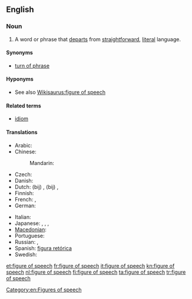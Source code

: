 ==English==
{{wikipedia}}

===Noun===
{{en-noun|sg=[[figure]] of [[speech]]|figures of speech}}

# {{idiomatic}} A word or phrase that [[departs]] from [[straightforward]], [[literal]] language.

====Synonyms====
* [[turn of phrase]]

====Hyponyms====
* See also [[Wikisaurus:figure of speech]]

====Related terms====
* [[idiom]]

====Translations====
{{trans-top|word or phrase}}
* Arabic: {{t|ar|تشبيه|m|tr=tashbiih}}
* Chinese:
*: Mandarin: {{t|cmn|修辞|tr=xiūcí|sc=Hani}}
* Czech: {{t-|cs|řečnická figura|f}}
* Danish: {{t-|da|talemåde|c}}
* Dutch: (bij) {{t|nl|manier van spreken}}, (bij) {{t|nl|wijze van spreken}}, {{t|nl|stijlfiguur|m}}
* Finnish: {{t+|fi|kielikuva}}
* French: {{t+|fr|figure de style|f}},  {{t|fr|figure de rhétorique|f}}
* German: {{t+|de|Redewendung|f}}
{{trans-mid}}
* Italian: {{t+|it|figura retorica|f}}
* Japanese: {{t|ja|言葉のあや|tr=kotoba-no aya}},  {{t|ja|修辞|tr=しゅうじ, shūji}},  {{t|ja|文彩|tr=ぶんさい, bunsai}},  {{t+|ja|あや|tr=aya}}
* [[Macedonian]]: {{t|mk|стилска фигура|f|tr=stílska figúra}}
* Portuguese: {{t+|pt|figura de linguagem}}
* Russian: {{t|ru|риторическая фигура|f|tr=ritoríčeskaja figúra}},  {{t|ru|фигура речи|f|tr=figúra reči}}
* Spanish: [[figura retórica]] {{f}}
* Swedish: {{t+|sv|talesätt|n}}
{{trans-bottom}}

[[Category:en:Figures of speech]]

[[et:figure of speech]]
[[fr:figure of speech]]
[[it:figure of speech]]
[[kn:figure of speech]]
[[nl:figure of speech]]
[[fi:figure of speech]]
[[ta:figure of speech]]
[[tr:figure of speech]]